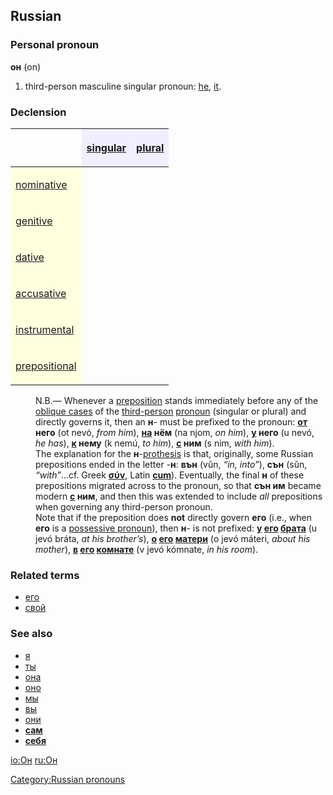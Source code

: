 ==Russian==
[[Category:Russian pronouns]]
===Personal pronoun===
'''он''' (on)

# third-person masculine singular pronoun: [[he]], [[it]].

===Declension===
{| border="1" cellpadding="4" cellspacing="0"
!
! style="background-color: #EFEFFF" align="center"|[[singular]]
! style="background-color: #EFEFFF" align="center"|[[plural]]
|-
! style="background-color: #FFFFE0" align="left"|[[nominative case|nominative]]
| align="center"|{{Unicode|он}}
| align="center"|{{Unicode|они́}}
|-
! style="background-color: #FFFFE0" align="left"|[[genitive case|genitive]]
| align="center"|{{Unicode|его́}}
| align="center"|{{Unicode|их}}
|-
! style="background-color: #FFFFE0" align="left"|[[dative case|dative]]
| align="center"|{{Unicode|ему́}}
| align="center"|{{Unicode|им}}
|-
! style="background-color: #FFFFE0" align="left"|[[accusative case|accusative]]
| align="center"|{{Unicode|его́}}
| align="center"|{{Unicode|их}}
|-
! style="background-color: #FFFFE0" align="left"|[[instrumental case|instrumental]]
| align="center"|{{Unicode|им}}
| align="center"|{{Unicode|и́ми}}
|-
! style="background-color: #FFFFE0" align="left"|[[prepositional case|prepositional]]
| align="center"|{{Unicode|о нём}}
| align="center"|{{Unicode|о ни́х}}
|}


:N.B.— Whenever a [[preposition]] stands immediately before any of the [[oblique case]]s of the [[third-person]] [[pronoun]] (singular or plural) and directly governs it, then an '''н'''- must be prefixed to the pronoun: '''[[от]] него''' (ot nevó, ''from him''), '''[[на]] нём''' (na njom, ''on him''), '''[[у]] него''' (u nevó, ''he has''), '''[[к]] нему''' (k nemú, ''to him''), '''[[с]] ним''' (s nim, ''with him'').
:The explanation for the '''н'''-[[prothesis]] is that, originally, some Russian prepositions ended in the letter -'''н''': '''вън''' (vŭn, ''“in, into”''), '''сън''' (sŭn, ''“with”''...cf. Greek '''[[σύν]]''', Latin '''[[cum]]'''). Eventually, the final '''н''' of these prepositions migrated across to the pronoun, so that '''сън им''' became modern '''[[с]] ним''', and then this was extended to include ''all'' prepositions when governing any third-person pronoun.
:Note that if the preposition does '''not''' directly govern '''его''' (i.e., when '''его''' is a [[possessive pronoun]]), then '''н'''- is not prefixed: '''[[у]] [[его]] [[брат|брата]]''' (u jevó bráta, ''at his brother’s''), '''[[о]] [[его]] [[мать|матери]]''' (o jevó máteri, ''about his mother''), '''[[в]] [[его]] [[комната|комнате]]''' (v jevó kómnate, ''in his room'').

===Related terms===
*[[его]]
*[[свой]]

===See also===
*[[я]]
*[[ты]]
*[[она]]
*[[оно]]
*[[мы]]
*[[вы]]
*[[они]]
*'''[[сам]]'''
*'''[[себя]]'''

[[io:Он]]
[[ru:Он]]